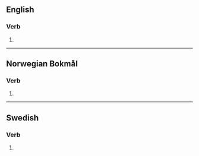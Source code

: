 ==English==

===Verb===
{{head|en|verb form}}

# {{en-third-person singular of|skrike}}

----

==Norwegian Bokmål==

===Verb===
{{head|nb|verb form}}

# {{form of|passive form|skrike|lang=nb}}

----

==Swedish==

===Verb===
{{head|sv|verb form}}

# {{sv-verb-form-pre-pass|skrika}}
